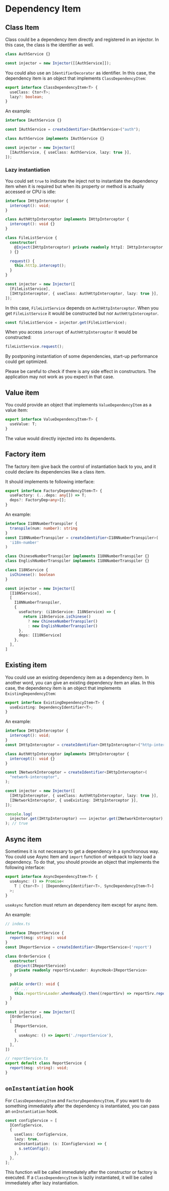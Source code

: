 
# Dependency Item

## Class Item

Class could be a dependency item directly and registered in an injector. In this case, the class is the identifier as well.

```ts
class AuthService {}

const injector = new Injector([[AuthService]]);
```

You could also use an `IdentifierDecorator` as identifier. In this case, the dependency item is an object that implements `ClassDependencyItem`:

```ts
export interface ClassDependencyItem<T> {
  useClass: Ctor<T>;
  lazy?: boolean;
}
```

An example:

```ts
interface IAuthService {}

const IAuthService = createIdentifier<IAuthService>("auth");

class AuthService implements IAuthService {}

const injector = new Injector([
  [IAuthService, { useClass: AuthService, lazy: true }],
]);
```

### Lazy instantiation

You could set `true` to indicate the inject not to instantiate the dependency item when it is required but when its property or method is actually accessed or CPU is idle:

```ts highlight=21
interface IHttpInterceptor {
  intercept(): void;
}

class AuthHttpInterceptor implements IHttpInterceptor {
  intercept(): void {}
}

class FileListService {
  constructor(
    @Inject(IHttpInterceptor) private readonly httpI: IHttpInterceptor,
  ) {}

  request() {
    this.httIp.intercept();
  }
}

const injector = new Injector([
  [FileListService],
  [IHttpInterceptor, { useClass: AuthHttpInterceptor, lazy: true }],
]);
```

In this case, `FileListService` depends on `AuthHttpInterceptor`. When you get `FileListService` it would be constructed but nor `AuthHttpInterceptor`.

```ts
const fileListService = injector.get(FileListService);
```

When you access `intercept` of `AuthHttpInterceptor` it would be constructed:

```ts
fileListService.request();
```

By postponing instantiation of some dependencies, start-up performance could get optimized.

<Callout>
  Please be careful to check if there is any side effect in constructors. The
  application may not work as you expect in that case.
</Callout>

## Value item

You could provide an object that implements `ValueDependencyItem` as a value item:

```ts
export interface ValueDependencyItem<T> {
  useValue: T;
}
```

The value would directly injected into its dependents.

## Factory item

The factory item give back the control of instantiation back to you, and it could declare its dependencies like a class item.

It should implements te following interface:

```ts
export interface FactoryDependencyItem<T> {
  useFactory: (...deps: any[]) => T;
  deps?: FactoryDep<any>[];
}
```

An example:

```ts
interface I18NNumberTranspiler {
  transpile(num: number): string
}
const I18NNumberTranspiler = createIdentifier<I18NNumberTranspiler>(
  'i18n-number'
)

class ChineseNumberTranspiler implements I18NNumberTranspiler {}
class EnglishNumberTranspiler implements I18NNumberTranspiler {}

class I18NService {
  isChinese(): boolean
}

const injector = new Injector([
  [I18NService],
  [
    I18NNumberTranspiler,
    {
      useFactory: (i18nService: I18NService) => {
        return i18nService.isChinese()
          ? new ChineseNumberTranspiler()
          : new EnglishNumberTranspiler()
      },
      deps: [I18NService]
    },
  ],
]
```

## Existing item

You could use an existing dependency item as a dependency item. In another word, you can give an existing dependency item an alias. In this case, the dependency item is an object that implements `ExistingDependencyItem`:

```ts
export interface ExistingDependencyItem<T> {
  useExisting: DependencyIdentifier<T>;
}
```

An example:

```ts
interface IHttpInterceptor {
  intercept(): void;
}
const IHttpInterceptor = createIdentifier<IHttpInterceptor>("http-interceptor");

class AuthHttpInterceptor implements IHttpInterceptor {
  intercept(): void {}
}

const INetworkInterceptor = createIdentifier<IHttpInterceptor>(
  "network-interceptor",
);

const injector = new Injector([
  [IHttpInterceptor, { useClass: AuthHttpInterceptor, lazy: true }],
  [INetworkInterceptor, { useExisting: IHttpInterceptor }],
]);

console.log(
  injector.get(IHttpInterceptor) === injector.get(INetworkInterceptor),
); // true
```

## Async item

Sometimes it is not necessary to get a dependency in a synchronous way. You could use Async Item and `import` function of webpack to lazy load a dependency. To do that, you should provide an object that implements the following interface:

```ts
export interface AsyncDependencyItem<T> {
  useAsync: () => Promise<
    T | Ctor<T> | [DependencyIdentifier<T>, SyncDependencyItem<T>]
  >;
}
```

`useAsync` function must return an dependency item except for async item.

An example:

```ts highlight=10-11,16,25
// index.ts

interface IReportService {
  report(msg: string): void
}
const IReportService = createIdentifier<IReportService>('report')

class OrderService {
  constructor(
    @Inject(IReportService)
    private readonly reportSrvLoader: AsyncHook<IReportService>
  )

  public order(): void {
    // ...
    this.reportSrvLoader.whenReady().then((reportSrv) => reportSrv.report(''))
  }
}

const injector = new Injector([
  [OrderService],
  [
    IReportService,
    {
      useAsync: () => import('./reportService'),
    },
  ],
])
```

```ts
// reportService.ts
export default class ReportService {
  report(msg: string): void;
}
```

## `onInstantiation` hook

For `ClassDependencyItem` and `FactoryDependencyItem`, if you want to do something immediately after the dependency is instantiated, you can pass an `onInstantiation` hook.

```ts highlight=6
const configService = [
  IConfigService,
  {
    useClass: ConfigService,
    lazy: true,
    onInstantiation: (s: IConfigService) => {
      s.setConfig();
    },
  },
];
```

This function will be called immediately after the constructor or factory is executed. If a `ClassDependencyItem` is lazily instantiated, it will be called immediately after lazy instantiation.
